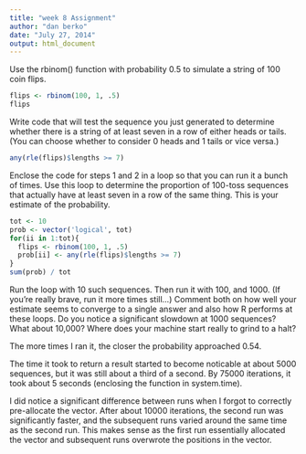 ```yaml
---
title: "week 8 Assignment"
author: "dan berko"
date: "July 27, 2014"
output: html_document
---
```


Use the rbinom() function with probability 0.5 to simulate a string of 100 coin flips.

```r
flips <- rbinom(100, 1, .5)
flips
```

Write code that will test the sequence you just generated to determine whether there is a string of at least seven in a row of either heads or tails. (You can choose whether to consider 0 heads and 1 tails or vice versa.)

```r
any(rle(flips)$lengths >= 7)
```

Enclose the code for steps 1 and 2 in a loop so that you can run it a bunch of times. Use this loop to determine the proportion of 100-toss sequences that actually have at least seven in a row of the same thing. This is your estimate of the probability.
```r
tot <- 10
prob <- vector('logical', tot)
for(ii in 1:tot){
  flips <- rbinom(100, 1, .5)
  prob[ii] <- any(rle(flips)$lengths >= 7)
}
sum(prob) / tot
```

Run the loop with 10 such sequences. Then run it with 100, and 1000. (If you're really brave, run it more times still...) Comment both on how well your estimate seems to converge to a single answer and also how R performs at these loops. Do you notice a significant slowdown at 1000 sequences? What about 10,000? Where does your machine start really to grind to a halt?

The more times I ran it, the closer the probability approached 0.54.

The time it took to return a result started to become noticable at about 5000 sequences, but it was still about a third of a second. By 75000 iterations, it took about 5 seconds (enclosing the function in system.time).

I did notice a significant difference between runs when I forgot to correctly pre-allocate the vector. After about 10000 iterations, the second run was significantly faster, and the subsequent runs varied around the same time as the second run. This makes sense as the first run essentially allocated the vector and subsequent runs overwrote the positions in the vector.

